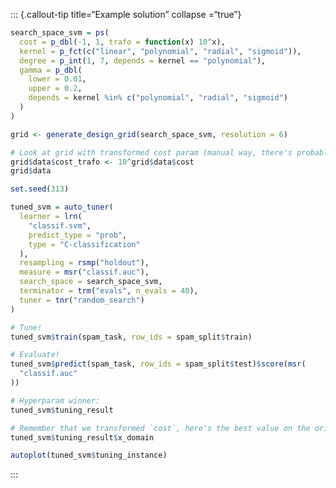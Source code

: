 ::: {.callout-tip title="Example solution" collapse ="true"}


```r
search_space_svm = ps(
  cost = p_dbl(-1, 1, trafo = function(x) 10^x),
  kernel = p_fct(c("linear", "polynomial", "radial", "sigmoid")),
  degree = p_int(1, 7, depends = kernel == "polynomial"),
  gamma = p_dbl(
    lower = 0.01,
    upper = 0.2,
    depends = kernel %in% c("polynomial", "radial", "sigmoid")
  )
)

grid <- generate_design_grid(search_space_svm, resolution = 6)

# Look at grid with transformed cost param (manual way, there's probably a better one)
grid$data$cost_trafo <- 10^grid$data$cost
grid$data
```

```r
set.seed(313)

tuned_svm = auto_tuner(
  learner = lrn(
    "classif.svm",
    predict_type = "prob",
    type = "C-classification"
  ),
  resampling = rsmp("holdout"),
  measure = msr("classif.auc"),
  search_space = search_space_svm,
  terminator = trm("evals", n_evals = 40),
  tuner = tnr("random_search")
)

# Tune!
tuned_svm$train(spam_task, row_ids = spam_split$train)

# Evaluate!
tuned_svm$predict(spam_task, row_ids = spam_split$test)$score(msr(
  "classif.auc"
))

# Hyperparam winner:
tuned_svm$tuning_result

# Remember that we transformed `cost`, here's the best value on the original scale
tuned_svm$tuning_result$x_domain

autoplot(tuned_svm$tuning_instance)
```

:::
